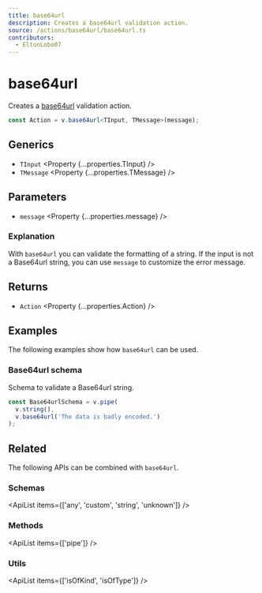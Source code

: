 ```yaml
---
title: base64url
description: Creates a base64url validation action.
source: /actions/base64url/base64url.ts
contributors:
  - EltonLobo07
---
```



# base64url

Creates a [base64url](https://datatracker.ietf.org/doc/html/rfc4648#section-5) validation action.

```ts
const Action = v.base64url<TInput, TMessage>(message);
```

## Generics

- `TInput` <Property {...properties.TInput} />
- `TMessage` <Property {...properties.TMessage} />

## Parameters

- `message` <Property {...properties.message} />

### Explanation

With `base64url` you can validate the formatting of a string. If the input is not a Base64url string, you can use `message` to customize the error message.

## Returns

- `Action` <Property {...properties.Action} />

## Examples

The following examples show how `base64url` can be used.

### Base64url schema

Schema to validate a Base64url string.

```ts
const Base64urlSchema = v.pipe(
  v.string(),
  v.base64url('The data is badly encoded.')
);
```

## Related

The following APIs can be combined with `base64url`.

### Schemas

<ApiList items={['any', 'custom', 'string', 'unknown']} />

### Methods

<ApiList items={['pipe']} />

### Utils

<ApiList items={['isOfKind', 'isOfType']} />
